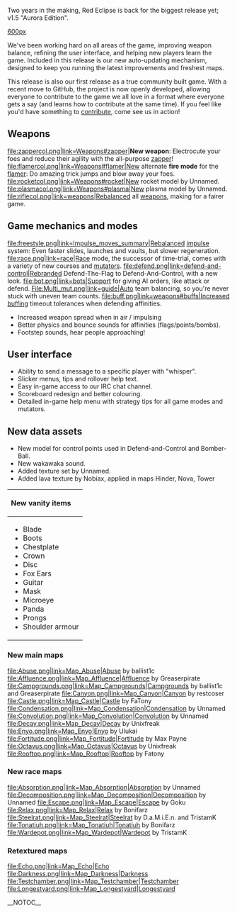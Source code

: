 
Two years in the making, Red Eclipse is back for the biggest release yet; v1.5 "Aurora Edition".

[[file:Re150.jpg|600px]]

We've been working hard on all areas of the game, improving weapon balance, refining the user interface, and helping new players learn the game. Included in this release is our new auto-updating mechanism, designed to keep you running the latest improvements and freshest maps.

This release is also our first release as a true community built game. With a recent move to GitHub, the project is now openly developed, allowing everyone to contribute to the game we all love in a format where everyone gets a say (and learns how to contribute at the same time). If you feel like you'd have something to [[How to contribute|contribute]], come see us in action!

==Weapons==
<gallery>
file:zappercol.png|link=Weapons#zapper|'''New weapon''': Electrocute your foes and reduce their agility with the all-purpose [[Weapons#zapper|zapper]]!
file:flamercol.png|link=Weapons#flamer|New alternate '''fire mode''' for the [[weapons#flamer|flamer]]: Do amazing trick jumps and blow away your foes.
file:rocketcol.png|link=Weapons#rocket|New rocket model by Unnamed.
file:plasmacol.png|link=Weapons#plasma|New plasma model by Unnamed.
file:riflecol.png|link=weapons|Rebalanced all [[weapons]], making for a fairer game.
</gallery>

==Game mechanics and modes==
<gallery>
file:freestyle.png|link=Impulse_moves_summary|Rebalanced [[Impulse_moves_summary|impulse]] system: Even faster slides, launches and vaults, but slower regeneration.
file:race.png|link=race|[[Race]] mode, the successor of time-trial, comes with a variety of new courses and [[race|mutators]].
file:defend.png|link=defend-and-control|Rebranded Defend-The-Flag to Defend-And-Control, with a new look.
file:bot.png|link=bots|Support for giving AI orders, like attack or defend.
File:Multi_mut.png|link=guide|Auto team balancing, so you're never stuck with uneven team counts.
file:buff.png|link=weapons#buffs|Increased [[weapons#buffs|buffing]] timeout tolerances when defending affinities.
</gallery>
* Increased weapon spread when in air / impulsing
* Better physics and bounce sounds for affinities (flags/points/bombs).
* Footstep sounds, hear people approaching!

==User interface==
* Ability to send a message to a specific player with "whisper".
* Slicker menus, tips and rollover help text.
* Easy in-game access to our IRC chat channel.
* Scoreboard redesign and better colouring.
* Detailed in-game help menu with strategy tips for all game modes and mutators.

==New data assets==

* New model for control points used in Defend-and-Control and Bomber-Ball.
* New wakawaka sound.
* Added texture set by Unnamed.
* Added lava texture by Nobiax, applied in maps Hinder, Nova, Tower

{| class="collapsible collapsed"
!style="text-align:left;"|New vanity items
|-
|
* Blade
* Boots
* Chestplate
* Crown
* Disc
* Fox Ears
* Guitar
* Mask
* Microeye
* Panda
* Prongs
* Shoulder armour
|}

===New main maps===

<gallery>
file:Abuse.png|link=Map_Abuse|[[Map_Abuse|Abuse]] by ballist1c
file:Affluence.png|link=Map_Affluence|[[Map_Affluence|Affluence]] by Greaserpirate
file:Campgrounds.png|link=Map_Campgrounds|[[Map_Campgrounds|Campgrounds]] by ballist1c and Greaserpirate
file:Canyon.png|link=Map_Canyon|[[Map_Canyon|Canyon]] by restcoser
file:Castle.png|link=Map_Castle|[[Map_Castle|Castle]] by FaTony
file:Condensation.png|link=Map_Condensation|[[Map_Condensation|Condensation]] by Unnamed
file:Convolution.png|link=Map_Convolution|[[Map_Convolution|Convolution]] by Unnamed
file:Decay.png|link=Map_Decay|[[Map_Decay|Decay]] by Unixfreak
file:Enyo.png|link=Map_Enyo|[[Map_Enyo|Enyo]] by Ulukai
file:Fortitude.png|link=Map_Fortitude|[[Map_Fortitude|Fortitude]] by Max Payne
file:Octavus.png|link=Map_Octavus|[[Map_Octavus|Octavus]] by Unixfreak
file:Rooftop.png|link=Map_Rooftop|[[Map_Rooftop|Rooftop]] by Fatony
</gallery>

===New race maps===
<gallery>
file:Absorption.png|link=Map_Absorption|[[Map_Absorption|Absorption]] by Unnamed
file:Decomposition.png|link=Map_Decomposition|[[Map_Decomposition|Decomposition]] by Unnamed
file:Escape.png|link=Map_Escape|[[Map_Escape|Escape]] by Goku
file:Relax.png|link=Map_Relax|[[Map_Relax|Relax]] by Bonifarz
file:Steelrat.png|link=Map_Steelrat|[[Map_Steelrat|Steelrat]] by D.a.M.i.E.n. and TristamK
file:Tonatiuh.png|link=Map_Tonatiuh|[[Map_Tonatiuh|Tonatiuh]] by Bonifarz
file:Wardepot.png|link=Map_Wardepot|[[Map_Wardepot|Wardepot]] by TristamK
</gallery>

===Retextured maps===
<gallery>
file:Echo.png|link=Map_Echo|[[Map_Echo|Echo]]
file:Darkness.png|link=Map_Darkness|[[Map_Darkness|Darkness]]
file:Testchamber.png|link=Map_Testchamber|[[Map_Testchamber|Testchamber]]
file:Longestyard.png|link=Map_Longestyard|[[Map_Longestyard|Longestyard]]
</gallery>

__NOTOC__